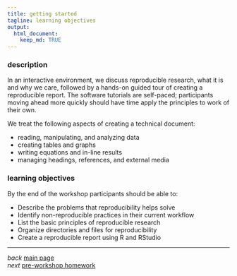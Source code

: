 ```yaml
---
title: getting started 
tagline: learning objectives
output: 
  html_document:
    keep_md: TRUE
---
```


### description 

In an interactive environment, we discuss reproducible research, what it is and why we care, followed by a hands-on guided tour of creating a reproducible report. The software tutorials are self-paced; participants moving ahead more quickly should have time apply the principles to work of their own. 

We treat the following aspects of creating a technical document: 

- reading, manipulating, and analyzing data 
- creating tables and graphs 
- writing equations and in-line results 
- managing headings, references, and external media 

### learning objectives 

By the end of the workshop participants should be able to: 

- Describe the problems that reproducibility helps solve 
- Identify non-reproducible practices in their current workflow 
- List the basic principles of reproducible research 
- Organize directories and files for reproducibility 
- Create a reproducible report using R and RStudio





--- 
*back* [main page](../index.html)<br> 
*next* [pre-workshop homework](002_pre-workshop-hw.html) 
